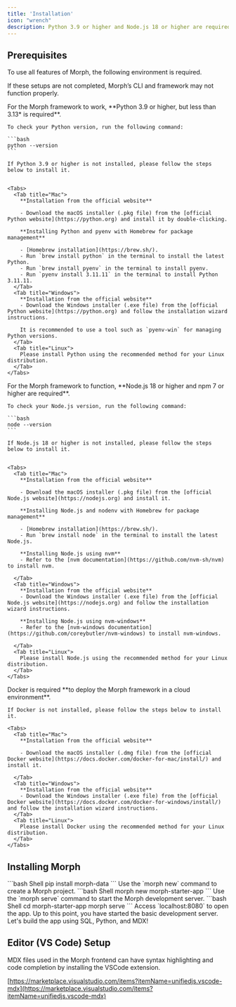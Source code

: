 ```yaml
---
title: 'Installation'
icon: "wrench"
description: Python 3.9 or higher and Node.js 18 or higher are required to use Morph.
---
```


## Prerequisites

To use all features of Morph, the following environment is required.

<Warning> If these setups are not completed, Morph’s CLI and framework may not function properly. </Warning>

<AccordionGroup>
  <Accordion title="Python 3.9 - 3.12" icon='python'>
    For the Morph framework to work, **Python 3.9 or higher, but less than 3.13* is required**.

    To check your Python version, run the following command:

    ```bash
    python --version
    ```

    If Python 3.9 or higher is not installed, please follow the steps below to install it.


    <Tabs>
      <Tab title="Mac">
        **Installation from the official website**

        - Download the macOS installer (.pkg file) from the [official Python website](https://python.org) and install it by double-clicking.

        **Installing Python and pyenv with Homebrew for package management**

        - [Homebrew installation](https://brew.sh/).
        - Run `brew install python` in the terminal to install the latest Python.
        - Run `brew install pyenv` in the terminal to install pyenv.
        - Run `pyenv install 3.11.11` in the terminal to install Python 3.11.11.
      </Tab>
      <Tab title="Windows">
        **Installation from the official website**
        - Download the Windows installer (.exe file) from the [official Python website](https://python.org) and follow the installation wizard instructions.

        It is recommended to use a tool such as `pyenv-win` for managing Python versions.
      </Tab>
      <Tab title="Linux">
        Please install Python using the recommended method for your Linux distribution.
      </Tab>
    </Tabs>
  </Accordion>

  <Accordion title="Node.js 18 or higher, npm 7 or higher" icon='node-js'>
    For the Morph framework to function, **Node.js 18 or higher and npm 7 or higher are required**.

    To check your Node.js version, run the following command:

    ```bash
    node --version
    ```

    If Node.js 18 or higher is not installed, please follow the steps below to install it.


    <Tabs>
      <Tab title="Mac">
        **Installation from the official website**

        - Download the macOS installer (.pkg file) from the [official Node.js website](https://nodejs.org) and install it.

        **Installing Node.js and nodenv with Homebrew for package management**

        - [Homebrew installation](https://brew.sh/).
        - Run `brew install node` in the terminal to install the latest Node.js.

        **Installing Node.js using nvm**
        - Refer to the [nvm documentation](https://github.com/nvm-sh/nvm) to install nvm.

      </Tab>
      <Tab title="Windows">
        **Installation from the official website**
        - Download the Windows installer (.exe file) from the [official Node.js website](https://nodejs.org) and follow the installation wizard instructions.

        **Installing Node.js using nvm-windows**
        - Refer to the [nvm-windows documentation](https://github.com/coreybutler/nvm-windows) to install nvm-windows.

      </Tab>
      <Tab title="Linux">
        Please install Node.js using the recommended method for your Linux distribution.
      </Tab>
    </Tabs>
  </Accordion>

  <Accordion title="Docker" icon="docker">
    Docker is required **to deploy the Morph framework in a cloud environment**.

    If Docker is not installed, please follow the steps below to install it.

    <Tabs>
      <Tab title="Mac">
        **Installation from the official website**

        - Download the macOS installer (.dmg file) from the [official Docker website](https://docs.docker.com/docker-for-mac/install/) and install it.

      </Tab>
      <Tab title="Windows">
        **Installation from the official website**
        - Download the Windows installer (.exe file) from the [official Docker website](https://docs.docker.com/docker-for-windows/install/) and follow the installation wizard instructions.
      </Tab>
      <Tab title="Linux">
        Please install Docker using the recommended method for your Linux distribution.
      </Tab>
    </Tabs>

  </Accordion>
</AccordionGroup>


## Installing Morph

<Steps>
  <Step title="Install morph using pip">
    ```bash Shell
    pip install morph-data
    ```
  </Step>
  <Step title="Create a Morph Project">
    Use the `morph new` command to create a Morph project.
    ```bash Shell
    morph new morph-starter-app
    ```
  </Step>
  <Step title="Start the Morph Development Server">
    Use the `morph serve` command to start the Morph development server.
    ```bash Shell
    cd morph-starter-app
    morph serve
    ```
  </Step>
  <Step title="Open the App in the Browser">
    Access `localhost:8080` to open the app.
  </Step>
  <Step title="Build the App using SQL, Python, and MDX">
    Up to this point, you have started the basic development server. Let's build the app using SQL, Python, and MDX!
  </Step>
</Steps>

## Editor (VS Code) Setup

MDX files used in the Morph frontend can have syntax highlighting and code completion by installing the VSCode extension.

[https://marketplace.visualstudio.com/items?itemName=unifiedjs.vscode-mdx](https://marketplace.visualstudio.com/items?itemName=unifiedjs.vscode-mdx)